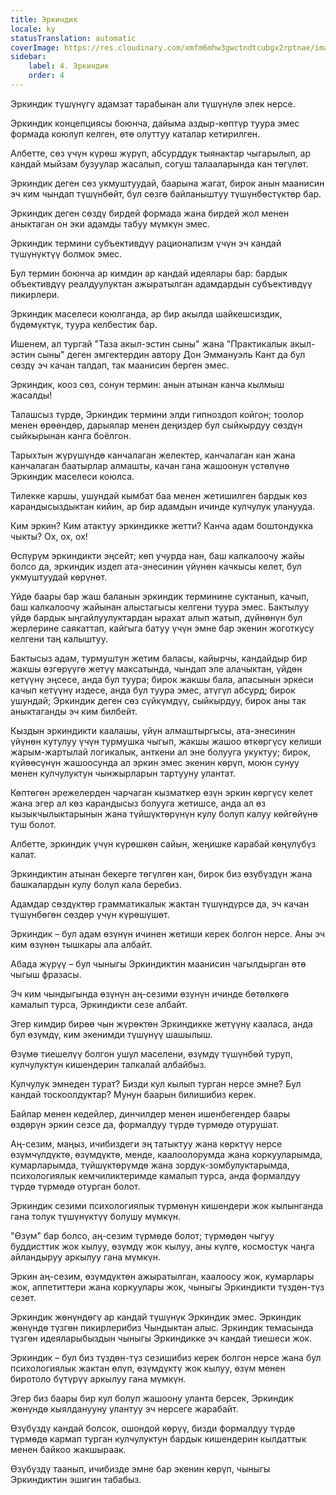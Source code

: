 ```yaml
---
title: Эркиндик
locale: ky
statusTranslation: automatic
coverImage: https://res.cloudinary.com/xmfm6mhw3gwctndtcubgx2rptnae/image/upload/v1741354419/small_cover_la_gran_rebelion_28716e29d2.webp
sidebar:
    label: 4. Эркиндик
    order: 4
---
```

Эркиндик түшүнүгү адамзат тарабынан али түшүнүлө элек нерсе.

Эркиндик концепциясы боюнча, дайыма аздыр-көптүр туура эмес формада коюлуп келген, өтө олуттуу каталар кетирилген.

Албетте, сөз үчүн күрөш жүрүп, абсурддук тыянактар чыгарылып, ар кандай мыйзам бузуулар жасалып, согуш талааларында кан төгүлөт.

Эркиндик деген сөз укмуштуудай, баарына жагат, бирок анын маанисин эч ким чындап түшүнбөйт, бул сөзгө байланыштуу түшүнбөстүктөр бар.

Эркиндик деген сөздү бирдей формада жана бирдей жол менен аныктаган он эки адамды табуу мүмкүн эмес.

Эркиндик термини субъективдүү рационализм үчүн эч кандай түшүнүктүү болмок эмес.

Бул термин боюнча ар кимдин ар кандай идеялары бар: бардык объективдүү реалдуулуктан ажыратылган адамдардын субъективдүү пикирлери.

Эркиндик маселеси коюлганда, ар бир акылда шайкешсиздик, бүдөмүктүк, туура келбестик бар.

Ишенем, ал тургай "Таза акыл-эстин сыны" жана "Практикалык акыл-эстин сыны" деген эмгектердин автору Дон Эммануэль Кант да бул сөздү эч качан талдап, так маанисин берген эмес.

Эркиндик, кооз сөз, сонун термин: анын атынан канча кылмыш жасалды!

Талашсыз түрдө, Эркиндик термини элди гипноздоп койгон; тоолор менен өрөөндөр, дарыялар менен деңиздер бул сыйкырдуу сөздүн сыйкырынан канга боёлгон.

Тарыхтын жүрүшүндө канчалаган желектер, канчалаган кан жана канчалаган баатырлар алмашты, качан гана жашоонун үстөлүнө Эркиндик маселеси коюлса.

Тилекке каршы, ушундай кымбат баа менен жетишилген бардык көз карандысыздыктан кийин, ар бир адамдын ичинде кулчулук уланууда.

Ким эркин? Ким атактуу эркиндикке жетти? Канча адам боштондукка чыкты? Ох, ох, ох!

Өспүрүм эркиндикти эңсейт; көп учурда нан, баш калкалоочу жайы болсо да, эркиндик издеп ата-энесинин үйүнөн качкысы келет, бул укмуштуудай көрүнөт.

Үйдө баары бар жаш баланын эркиндик терминине суктанып, качып, баш калкалоочу жайынан алыстагысы келгени туура эмес. Бактылуу үйдө бардык ыңгайлуулуктардан ырахат алып жатып, дүйнөнүн бул жерлерине саякаттап, кайгыга батуу үчүн эмне бар экенин жоготкусу келгени таң калыштуу.

Бактысыз адам, турмуштун жетим баласы, кайырчы, кандайдыр бир жакшы өзгөрүүгө жетүү максатында, чындап эле алачыктан, үйдөн кетүүнү эңсесе, анда бул туура; бирок жакшы бала, апасынын эркеси качып кетүүнү издесе, анда бул туура эмес, атүгүл абсурд; бирок ушундай; Эркиндик деген сөз сүйкүмдүү, сыйкырдуу, бирок аны так аныктаганды эч ким билбейт.

Кыздын эркиндикти каалашы, үйүн алмаштыргысы, ата-энесинин үйүнөн кутулуу үчүн турмушка чыгып, жакшы жашоо өткөргүсү келиши жарым-жартылай логикалык, анткени ал эне болууга укуктуу; бирок, күйөөсүнүн жашоосунда ал эркин эмес экенин көрүп, моюн сунуу менен кулчулуктун чынжырларын тартууну улантат.

Көптөгөн эрежелерден чарчаган кызматкер өзүн эркин көргүсү келет жана эгер ал көз карандысыз болууга жетишсе, анда ал өз кызыкчылыктарынын жана түйшүктөрүнүн кулу болуп калуу көйгөйүнө туш болот.

Албетте, эркиндик үчүн күрөшкөн сайын, жеңишке карабай көңүлүбүз калат.

Эркиндиктин атынан бекерге төгүлгөн кан, бирок биз өзүбүздүн жана башкалардын кулу болуп кала беребиз.

Адамдар сөздүктөр грамматикалык жактан түшүндүрсө да, эч качан түшүнбөгөн сөздөр үчүн күрөшүшөт.

Эркиндик – бул адам өзүнүн ичинен жетиши керек болгон нерсе. Аны эч ким өзүнөн тышкары ала албайт.

Абада жүрүү – бул чыныгы Эркиндиктин маанисин чагылдырган өтө чыгыш фразасы.

Эч ким чындыгында өзүнүн аң-сезими өзүнүн ичинде бөтөлкөгө камалып турса, Эркиндикти сезе албайт.

Эгер кимдир бирөө чын жүрөктөн Эркиндикке жетүүнү кааласа, анда бул өзүмдү, ким экенимди түшүнүү шашылыш.

Өзүмө тиешелүү болгон ушул маселени, өзүмдү түшүнбөй туруп, кулчулуктун кишендерин талкалай албайбыз.

Кулчулук эмнеден турат? Бизди кул кылып турган нерсе эмне? Бул кандай тоскоолдуктар? Мунун баарын билишибиз керек.

Байлар менен кедейлер, динчилдер менен ишенбегендер баары өздөрүн эркин сезсе да, формалдуу түрдө түрмөдө отурушат.

Аң-сезим, маңыз, ичибиздеги эң татыктуу жана көрктүү нерсе өзүмчүлдүктө, өзүмдүктө, менде, каалоолорумда жана коркууларымда, кумарларымда, түйшүктөрүмдө жана зордук-зомбулуктарымда, психологиялык кемчиликтеримде камалып турса, анда формалдуу түрдө түрмөдө отурган болот.

Эркиндик сезими психологиялык түрмөнүн кишендери жок кылынганда гана толук түшүнүктүү болушу мүмкүн.

"Өзүм" бар болсо, аң-сезим түрмөдө болот; түрмөдөн чыгуу буддисттик жок кылуу, өзүмдү жок кылуу, аны күлгө, космостук чаңга айландыруу аркылуу гана мүмкүн.

Эркин аң-сезим, өзүмдүктөн ажыратылган, каалоосу жок, кумарлары жок, аппетиттери жана коркуулары жок, чыныгы Эркиндикти түздөн-түз сезет.

Эркиндик жөнүндөгү ар кандай түшүнүк Эркиндик эмес. Эркиндик жөнүндө түзгөн пикирлерибиз Чындыктан алыс. Эркиндик темасында түзгөн идеяларыбыздын чыныгы Эркиндикке эч кандай тиешеси жок.

Эркиндик – бул биз түздөн-түз сезишибиз керек болгон нерсе жана бул психологиялык жактан өлүп, өзүмдүктү жок кылуу, өзүм менен биротоло бүтүрүү аркылуу гана мүмкүн.

Эгер биз баары бир кул болуп жашоону уланта берсек, Эркиндик жөнүндө кыялданууну улантуу эч нерсеге жарабайт.

Өзүбүздү кандай болсок, ошондой көрүү, бизди формалдуу түрдө түрмөдө кармап турган кулчулуктун бардык кишендерин кылдаттык менен байкоо жакшыраак.

Өзүбүздү таанып, ичибизде эмне бар экенин көрүп, чыныгы Эркиндиктин эшигин табабыз.

